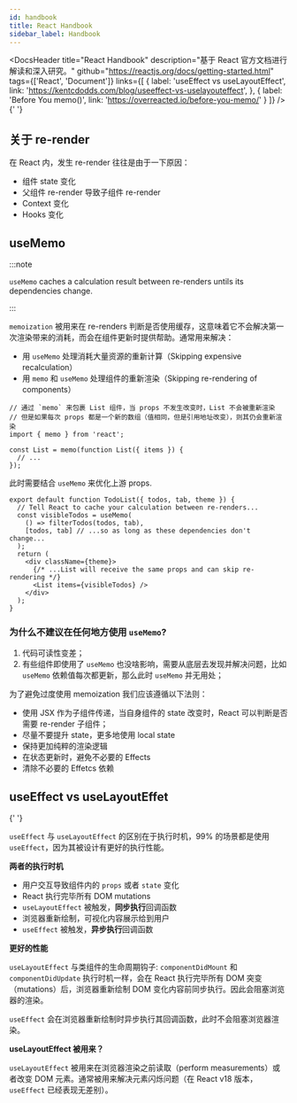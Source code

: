 ```yaml
---
id: handbook
title: React Handbook
sidebar_label: Handbook
---
```



<DocsHeader
  title="React Handbook"
  description="基于 React 官方文档进行解读和深入研究。"
  github="https://reactjs.org/docs/getting-started.html"
  tags={['React', 'Document']}
  links={[
    {
      label: 'useEffect vs useLayoutEffect',
      link: 'https://kentcdodds.com/blog/useeffect-vs-uselayouteffect',
    },
    {
      label: 'Before You memo()',
      link: 'https://overreacted.io/before-you-memo/'
    }
  ]}
/>{' '}

## 关于 re-render

在 React 内，发生 re-render 往往是由于一下原因：

- 组件 state 变化
- 父组件 re-render 导致子组件 re-render
- Context 变化
- Hooks 变化


## useMemo

:::note

`useMemo` caches a calculation result between re-renders untils its dependencies change.

:::

`memoization` 被用来在 re-renders 判断是否使用缓存，这意味着它不会解决第一次渲染带来的消耗，而会在组件更新时提供帮助。通常用来解决：

- 用 `useMemo` 处理消耗大量资源的重新计算（Skipping expensive recalculation）
- 用 `memo` 和 `useMemo` 处理组件的重新渲染（Skipping re-rendering of components）

```tsx
// 通过 `memo` 来包裹 List 组件，当 props 不发生改变时，List 不会被重新渲染
// 但是如果每次 props 都是一个新的数组（值相同，但是引用地址改变），则其仍会重新渲染
import { memo } from 'react';

const List = memo(function List({ items }) {
  // ...
});
```

此时需要结合 `useMemo` 来优化上游 props.

```tsx
export default function TodoList({ todos, tab, theme }) {
  // Tell React to cache your calculation between re-renders...
  const visibleTodos = useMemo(
    () => filterTodos(todos, tab),
    [todos, tab] // ...so as long as these dependencies don't change...
  );
  return (
    <div className={theme}>
      {/* ...List will receive the same props and can skip re-rendering */}
      <List items={visibleTodos} />
    </div>
  );
}
```

### 为什么不建议在任何地方使用 `useMemo`?

1. 代码可读性变差；
2. 有些组件即使用了 `useMemo` 也没啥影响，需要从底层去发现并解决问题，比如 `useMemo` 依赖值每次都更新，那么此时 `useMemo` 并无用处；

为了避免过度使用 memoization 我们应该遵循以下法则：

- 使用 JSX 作为子组件传递，当自身组件的 state 改变时，React 可以判断是否需要 re-render 子组件；
- 尽量不要提升 state，更多地使用 local state
- 保持更加纯粹的渲染逻辑
- 在状态更新时，避免不必要的 Effects
- 清除不必要的 Effetcs 依赖


## useEffect vs useLayoutEffet

<HighlightWithText text="One Word" />{' '}

`useEffect` 与 `useLayoutEffect` 的区别在于执行时机，99% 的场景都是使用 `useEffect`，因为其被设计有更好的执行性能。

**两者的执行时机**

- 用户交互导致组件内的 `props` 或者 `state` 变化
- React 执行完毕所有 DOM mutations
- `useLayoutEffect` 被触发，**同步执行**回调函数
- 浏览器重新绘制，可视化内容展示给到用户
- `useEffect` 被触发，**异步执行**回调函数

**更好的性能**

`useLayoutEffect` 与类组件的生命周期钩子: `componentDidMount` 和 `componentDidUpdate` 执行时机一样，会在 React 执行完毕所有 DOM 突变（mutations）后，浏览器重新绘制 DOM 变化内容前同步执行。因此会阻塞浏览器的渲染。

`useEffect` 会在浏览器重新绘制时异步执行其回调函数，此时不会阻塞浏览器渲染。

**useLayoutEffect 被用来？**

`useLayoutEffect` 被用来在浏览器渲染之前读取（perform measurements）或者改变 DOM 元素。通常被用来解决元素闪烁问题（在 React v18 版本， `useEffect` 已经表现无差别）。
